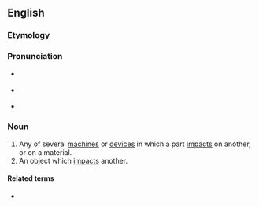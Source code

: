 ==English==

===Etymology===
{{suffix|lang=en|impact|or}}

===Pronunciation===
* {{a|GA}} {{IPA|/ɪmˈpæktɚ/|lang=en}}
* {{a|RP}} {{IPA|/ɪmˈpæktə/|lang=en}}
* {{rhymes|æktə(ɹ)|lang=en}}

===Noun===
{{en-noun}}

# Any of several [[machine]]s or [[device]]s in which a part [[impact]]s on another, or on a material.
# An object which [[impact]]s another.

====Related terms====
* {{sense|something which impacted something}} {{l|en|impactite}}